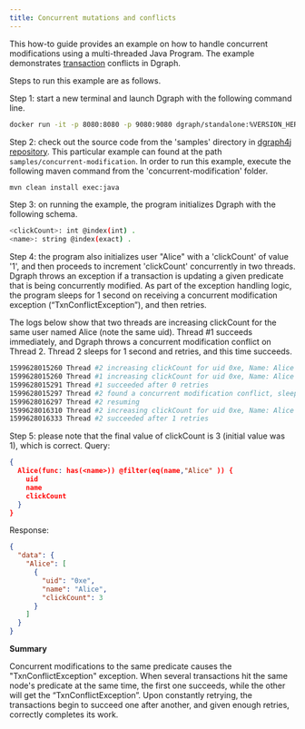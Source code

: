 ```yaml
---
title: Concurrent mutations and conflicts
---
```


This how-to guide provides an example on how to handle concurrent modifications
using a multi-threaded Java Program. The example demonstrates
[transaction](./clients#transactions) conflicts in Dgraph.

Steps to run this example are as follows.

Step 1: start a new terminal and launch Dgraph with the following command line.

```sh
docker run -it -p 8080:8080 -p 9080:9080 dgraph/standalone:%VERSION_HERE
```

Step 2: check out the source code from the 'samples' directory in
[dgraph4j repository](https://github.com/dgraph-io/dgraph4j). This particular
example can found at the path `samples/concurrent-modification`. In order to run
this example, execute the following maven command from the
'concurrent-modification' folder.

```sh
mvn clean install exec:java
```

Step 3: on running the example, the program initializes Dgraph with the
following schema.

```sh
<clickCount>: int @index(int) .
<name>: string @index(exact) .
```

Step 4: the program also initializes user "Alice" with a 'clickCount' of value
'1', and then proceeds to increment 'clickCount' concurrently in two threads.
Dgraph throws an exception if a transaction is updating a given predicate that
is being concurrently modified. As part of the exception handling logic, the
program sleeps for 1 second on receiving a concurrent modification exception
(“TxnConflictException”), and then retries.

The logs below show that two threads are increasing clickCount for the same user
named Alice (note the same uid). Thread #1 succeeds immediately, and Dgraph
throws a concurrent modification conflict on Thread 2. Thread 2 sleeps for 1
second and retries, and this time succeeds.

```sh
1599628015260 Thread #2 increasing clickCount for uid 0xe, Name: Alice
1599628015260 Thread #1 increasing clickCount for uid 0xe, Name: Alice
1599628015291 Thread #1 succeeded after 0 retries
1599628015297 Thread #2 found a concurrent modification conflict, sleeping for 1 second...
1599628016297 Thread #2 resuming
1599628016310 Thread #2 increasing clickCount for uid 0xe, Name: Alice
1599628016333 Thread #2 succeeded after 1 retries
```

Step 5: please note that the final value of clickCount is 3 (initial value was
1), which is correct. Query:

```json
{
  Alice(func: has(<name>)) @filter(eq(name,"Alice" )) {
    uid
    name
    clickCount
  }
}
```

Response:

```json
{
  "data": {
    "Alice": [
      {
        "uid": "0xe",
        "name": "Alice",
        "clickCount": 3
      }
    ]
  }
}
```

**Summary**

Concurrent modifications to the same predicate causes the "TxnConflictException"
exception. When several transactions hit the same node's predicate at the same
time, the first one succeeds, while the other will get the
“TxnConflictException”. Upon constantly retrying, the transactions begin to
succeed one after another, and given enough retries, correctly completes its
work.
